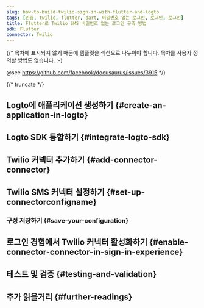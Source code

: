 ```yaml
---
slug: how-to-build-twilio-sign-in-with-flutter-and-logto
tags: [인증, twilio, flutter, dart, 비밀번호 없는 로그인, 로그인, 로그인]
title: Flutter로 Twilio SMS 비밀번호 없는 로그인 구축 방법
sdk: Flutter
connector: Twilio
---
```


{/*
  목차에 표시되지 않기 때문에 템플릿을 섹션으로 나누어야 합니다.
  목차를 사용자 정의할 방법도 없습니다. :-)

  @see https://github.com/facebook/docusaurus/issues/3915
*/}



{/* truncate */}

<Intro connector={connector} sdk="Flutter" link="https://flutter.dev" />

## Logto에 애플리케이션 생성하기 \{#create-an-application-in-logto}

<CreateApplication type="Native app" framework="Flutter" />

## Logto SDK 통합하기 \{#integrate-logto-sdk}

<IntegrateSdk />

## Twilio 커넥터 추가하기 \{#add-connector-connector}

<AddPasswordlessConnector
  connector={connector}
  connectorType="SMS"
  passwordlessSignUpIdentifier="전화번호"
/>

## Twilio SMS 커넥터 설정하기 \{#set-up-connectorconfigname}

<ConnectorGuide />

### 구성 저장하기 \{#save-your-configuration}

<SaveYourConfiguration connector={connector} />

## 로그인 경험에서 Twilio 커넥터 활성화하기 \{#enable-connector-connector-in-sign-in-experience}

<EnablePasswordlessConnector
  connectorType="SMS"
  passwordlessSignUpIdentifier="전화번호"
/>

## 테스트 및 검증 \{#testing-and-validation}

<TestingAndValidation connector={connector} sdk="Flutter" />

## 추가 읽을거리 \{#further-readings}

<FurtherReadings />